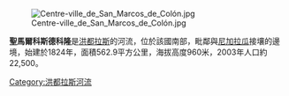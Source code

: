 [[Image:Centre-ville_de_San_Marcos_de_Colón.jpg|right]]

'''聖馬爾科斯德科隆'''是[[洪都拉斯|洪都拉斯]]的河流，位於該國南部，毗鄰與[[尼加拉瓜|尼加拉瓜]]接壤的邊境，始建於1824年，面積562.9平方公里，海拔高度960米，2003年人口約22,500。

{{Honduras-geo-stub}}
[[Category:洪都拉斯河流|Category:洪都拉斯河流]]